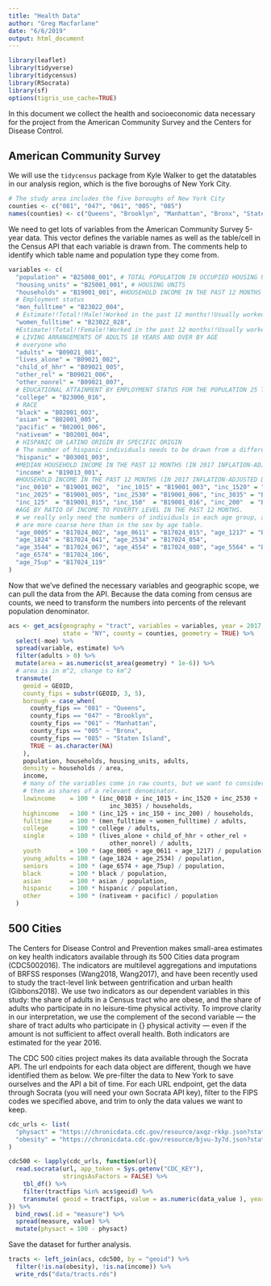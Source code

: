 ```yaml
---
title: "Health Data"
author: "Greg Macfarlane"
date: "6/6/2019"
output: html_document
---
```


```r
library(leaflet)
library(tidyverse)
library(tidycensus)
library(RSocrata)
library(sf)
options(tigris_use_cache=TRUE)
```


In this document we collect the health and socioeconomic data necessary for the
project from the American Community Survey and the Centers for Disease Control.

## American Community Survey
We will use the `tidycensus` package from Kyle Walker to get the datatables in 
our analysis region, which is the five boroughs of New York City.

```r
# The study area includes the five boroughs of New York City
counties <- c("081", "047", "061", "005", "085")
names(counties) <- c("Queens", "Brooklyn", "Manhattan", "Bronx", "Staten Island")
```


We need to get lots of variables from the American Community Survey 5-year data.
This vector defines the variable names as well as the table/cell in the Census
API that each variable is drawn from. The comments help to identify which
table name and population type they come from.
```r
variables <- c(
  "population" = "B25008_001", # TOTAL POPULATION IN OCCUPIED HOUSING UNITS BY TENURE
  "housing_units" = "B25001_001", # HOUSING UNITS
  "households" = "B19001_001", #HOUSEHOLD INCOME IN THE PAST 12 MONTHS (IN 2017 INFLATION-ADJUSTED DOLLARS)
  # Employment status
  "men_fulltime" = "B23022_004",
  # Estimate!!Total!!Male!!Worked in the past 12 months!!Usually worked 35 or more hours per week
  "women_fulltime" = "B23022_028",
  #Estimate!!Total!!Female!!Worked in the past 12 months!!Usually worked 35 or more hours per week
  # LIVING ARRANGEMENTS OF ADULTS 18 YEARS AND OVER BY AGE
  # everyone who
  "adults" = "B09021_001",
  "lives_alone" = "B09021_002",
  "child_of_hhr" = "B09021_005",
  "other_rel" = "B09021_006",
  "other_nonrel" = "B09021_007",
  # EDUCATIONAL ATTAINMENT BY EMPLOYMENT STATUS FOR THE POPULATION 25 TO 64 YEARS
  "college" = "B23006_016",
  # RACE
  "black" = "B02001_003",
  "asian" = "B02001_005",
  "pacific" = "B02001_006",
  "nativeam" = "B02001_004",
  # HISPANIC OR LATINO ORIGIN BY SPECIFIC ORIGIN
  # The number of hispanic individuals needs to be drawn from a different table.
  "hispanic" = "B03001_003",
  #MEDIAN HOUSEHOLD INCOME IN THE PAST 12 MONTHS (IN 2017 INFLATION-ADJUSTED DOLLARS)
  "income" = "B19013_001",
  #HOUSEHOLD INCOME IN THE PAST 12 MONTHS (IN 2017 INFLATION-ADJUSTED DOLLARS)
  "inc_0010" = "B19001_002",  "inc_1015" = "B19001_003", "inc_1520" = "B19001_004",
  "inc_2025" = "B19001_005", "inc_2530" = "B19001_006", "inc_3035" = "B19001_007",
  "inc_125"  = "B19001_015", "inc_150"  = "B19001_016", "inc_200"  = "B19001_017",
  #AGE BY RATIO OF INCOME TO POVERTY LEVEL IN THE PAST 12 MONTHS.
  # we really only need the numbers of individuals in each age group, and the groups
  # are more coarse here than in the sex by age table.
  "age_0005" = "B17024_002", "age_0611" = "B17024_015", "age_1217" = "B17024_028",
  "age_1824" = "B17024_041", "age_2534" = "B17024_054",
  "age_3544" = "B17024_067", "age_4554" = "B17024_080", "age_5564" = "B17024_093",
  "age_6574" = "B17024_106",
  "age_75up" = "B17024_119"
)
```

Now that we've defined the necessary variables and geographic scope, we can pull
the data from the API. Because the data coming from census are counts, we need 
to transform the numbers into percents of the relevant population denominator.

```r
acs <- get_acs(geography = "tract", variables = variables, year = 2017,
               state = "NY", county = counties, geometry = TRUE) %>%
  select(-moe) %>%
  spread(variable, estimate) %>%
  filter(adults > 0) %>%
  mutate(area = as.numeric(st_area(geometry) * 1e-6)) %>%
  # area is in m^2, change to km^2
  transmute(
    geoid = GEOID,
    county_fips = substr(GEOID, 3, 5),
    borough = case_when(
      county_fips == "081" ~ "Queens",
      county_fips == "047" ~ "Brooklyn",
      county_fips == "061" ~ "Manhattan",
      county_fips == "005" ~ "Bronx",
      county_fips == "085" ~ "Staten Island",
      TRUE ~ as.character(NA)
    ),
    population, households, housing_units, adults,
    density = households / area,
    income,
    # many of the variables come in raw counts, but we want to consider
    # them as shares of a relevant denominator.
    lowincome    = 100 * (inc_0010 + inc_1015 + inc_1520 + inc_2530 +
                            inc_3035) / households,
    highincome   = 100 * (inc_125 + inc_150 + inc_200) / households,
    fulltime     = 100 * (men_fulltime + women_fulltime) / adults,
    college      = 100 * college / adults,
    single       = 100 * (lives_alone + child_of_hhr + other_rel +
                            other_nonrel) / adults,
    youth        = 100 * (age_0005 + age_0611 + age_1217) / population,
    young_adults = 100 * (age_1824 + age_2534) / population,
    seniors      = 100 * (age_6574 + age_75up) / population,
    black        = 100 * black / population,
    asian        = 100 * asian / population,
    hispanic     = 100 * hispanic / population,
    other        = 100 * (nativeam + pacific) / population
  )
```

## 500 Cities
The Centers for Disease Control and Prevention makes small-area estimates on
key health indicators available through its 500 Cities data program (CDC5002016).
The indicators are multilevel aggregations and imputations of BRFSS responses
(Wang2018, Wang2017), and have been recently used to study the tract-level
link between gentrification and urban health (Gibbons2018). We use two
indicators as our dependent variables in this study: the share of adults
in a Census tract who are obese, and the share of adults who participate in no
leisure-time physical activity. To improve clarity in our interpretation, we use
the complement of the second variable --- the share of tract adults who
participate in {\em some} physical activity --- even if the amount is not
sufficient to affect overall health. Both indicators are estimated for the year
2016.

The CDC 500 cities project makes its data available through the Socrata API.
The url endpoints for each data object are different, though we have identified
them as below. We pre-filter the data to New York to save ourselves and the
API a bit of time. For each URL endpoint, get the data through Socrata (you will
need your own Socrata API key), filter to the FIPS codes we specified above, and
trim to only the data values we want to keep.

```r
cdc_urls <- list(
  "physact" = "https://chronicdata.cdc.gov/resource/axqz-rkkp.json?stateabbr=NY",
  "obesity" = "https://chronicdata.cdc.gov/resource/bjvu-3y7d.json?stateabbr=NY"
)

cdc500 <- lapply(cdc_urls, function(url){
  read.socrata(url, app_token = Sys.getenv("CDC_KEY"),
               stringsAsFactors = FALSE) %>%
    tbl_df() %>%
    filter(tractfips %in% acs$geoid) %>%
    transmute( geoid = tractfips, value = as.numeric(data_value ), year = year)
}) %>%
  bind_rows(.id = "measure") %>%
  spread(measure, value) %>%
  mutate(physact = 100 - physact)
```


Save the dataset for further analysis.
```r
tracts <- left_join(acs, cdc500, by = "geoid") %>%
  filter(!is.na(obesity), !is.na(income)) %>% 
  write_rds("data/tracts.rds")
```

